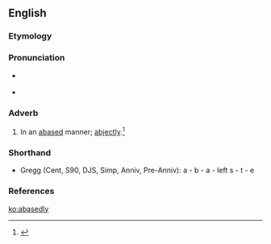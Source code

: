 ==English==

===Etymology===
{{suffix|abased|ly}}

===Pronunciation===
* {{a|RP}} {{IPA|/əˈbeɪs.ɪd.li/}}
* {{a|GenAm}} {{IPA|/əˈbeɪs.əd.li/}}

===Adverb===
{{en-adv}}

# In an [[abase]]d manner; [[abjectly]].{{defdate|First attested from 1350 to 1470.}}<ref>{{reference-book | last =| first = | authorlink =  | coauthors =  | editor =Brown, Lesley  | others =  | title = The Shorter Oxford English Dictionary | origdate =  | origyear = 1933| origmonth =  | url =  | format =  | accessdate =  | accessyear =  | accessmonth =  | edition = 5th | date =  | year =2003| month =  | publisher =Oxford University Press  | location =Oxford, UK | language =  | id =  | doi = | isbn =978-0-19-860575-7 | lccn = | ol = | pages =2| chapter =  | chapterurl =  | quote =}}</ref>

===Shorthand===
* Gregg (Cent, S90, DJS, Simp, Anniv, Pre-Anniv): a - b - a - left s - t - e

===References===
<references/>

[[ko:abasedly]]